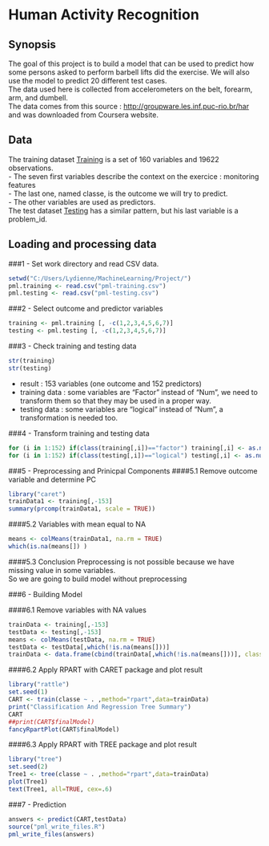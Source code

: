 Human Activity Recognition
==========================

## Synopsis

The goal of this project is to build a model that can be used to predict how some persons asked to perform barbell lifts did the exercise. We will also use the model to predict 20 different test cases.    
The data used here is collected from accelerometers on the belt, forearm, arm, and dumbell.   
The data comes from this source : [http://groupware.les.inf.puc-rio.br/har](http://groupware.les.inf.puc-rio.br/har) and was downloaded from Coursera website.    

## Data   
The training dataset [Training](https://d396qusza40orc.cloudfront.net/predmachlearn/pml-training.csv) is a set of 160 variables and 19622 observations.        
        - The seven first variables describe the context on the exercice : monitoring features    
        - The last one, named classe, is the outcome we will try to predict.  
        - The other variables are used as predictors.    
The test dataset [Testing](https://d396qusza40orc.cloudfront.net/predmachlearn/pml-testing.csv) has a similar pattern, but his last variable is a problem_id.   

  
## Loading and processing data

###1 - Set work directory and read CSV data.

```r
setwd("C:/Users/Lydienne/MachineLearning/Project/")
pml.training <- read.csv("pml-training.csv")
pml.testing <- read.csv("pml-testing.csv")
```

###2 - Select outcome and predictor variables
```r
training <- pml.training [, -c(1,2,3,4,5,6,7)]
testing <- pml.testing [, -c(1,2,3,4,5,6,7)]
```
     
###3 - Check training and testing data

```r
str(training)
str(testing)
```
* result : 153 variables (one outcome and 152 predictors)
* training data : some variables are "Factor" instead of "Num", we need to transform them so that they may be used in a proper way.    
* testing data : some variables are "logical" instead of "Num", a transformation is needed too.

###4 - Transform training and testing data

```r
for (i in 1:152) if(class(training[,i])=="factor") training[,i] <- as.numeric(as.character(training[,i]))
for (i in 1:152) if(class(testing[,i])=="logical") testing[,i] <- as.numeric(as.character(testing[,i]))
```

###5 - Preprocessing and Prinicpal Components
####5.1 Remove outcome variable and determine PC
```r
library("caret")
trainData1 <- training[,-153]
summary(prcomp(trainData1, scale = TRUE))
```

####5.2 Variables with mean equal to NA

```r
means <- colMeans(trainData1, na.rm = TRUE)
which(is.na(means[]) )
```

####5.3 Conclusion
Preprocessing is not possible because we have missing value in some variables.   
So we are going to build model without preprocessing

###6 - Building Model

####6.1 Remove variables with NA values

```r
trainData <- training[,-153]
testData <- testing[,-153]
means <- colMeans(testData, na.rm = TRUE)
testData <- testData[,which(!is.na(means[]))]
trainData <- data.frame(cbind(trainData[,which(!is.na(means[]))], classe=training$classe))

```

####6.2 Apply RPART with CARET package and plot result
```r
library("rattle")
set.seed(1)
CART <- train(classe ~ . ,method="rpart",data=trainData)
print("Classification And Regression Tree Summary")
CART
##print(CART$finalModel)
fancyRpartPlot(CART$finalModel)
```

####6.3 Apply RPART with TREE package and plot result
```r
library("tree")
set.seed(2)
Tree1 <- tree(classe ~ . ,method="rpart",data=trainData)
plot(Tree1)
text(Tree1, all=TRUE, cex=.6)
```


###7 - Prediction

```r
answers <- predict(CART,testData)
source("pml_write_files.R")
pml_write_files(answers)
```


